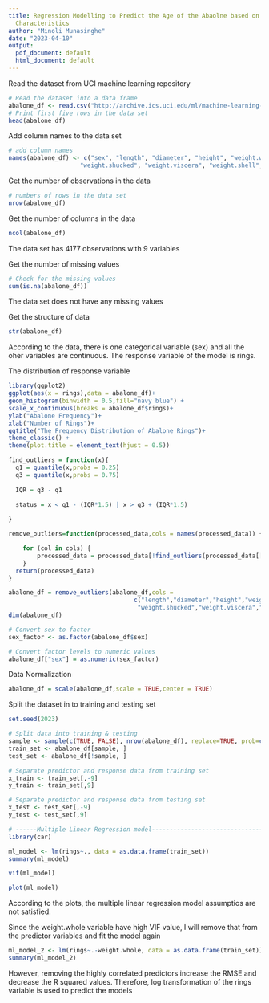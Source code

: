 ---
title: Regression Modelling to Predict the Age of the Abaolne based on its Physical
  Characteristics
author: "Minoli Munasinghe"
date: "2023-04-10"
output:
  pdf_document: default
  html_document: default
---

Read the dataset from UCI machine learning repository

```{r}
# Read the dataset into a data frame
abalone_df <- read.csv("http://archive.ics.uci.edu/ml/machine-learning-databases/abalone/abalone.data", header=FALSE)
# Print first five rows in the data set
head(abalone_df)
```
Add column names to the data set

```{r}
# add column names
names(abalone_df) <- c("sex", "length", "diameter", "height", "weight.whole",
                    "weight.shucked", "weight.viscera", "weight.shell", "rings")
```

Get the number of observations in the data

```{r}
# numbers of rows in the data set
nrow(abalone_df)
```

Get the number of columns in the data
```{r}
ncol(abalone_df)
```
The data set has 4177 observations with 9 variables

Get the number of missing values

```{r}
# Check for the missing values
sum(is.na(abalone_df))
```
The data set does not have any missing values

Get the structure of data

```{r}
str(abalone_df)
```

According to the data, there is one categorical variable (sex) and all the oher variables are continuous. The response variable of the model is rings.

The distribution of response variable

```{r}
library(ggplot2)
ggplot(aes(x = rings),data = abalone_df)+
geom_histogram(binwidth = 0.5,fill="navy blue") +
scale_x_continuous(breaks = abalone_df$rings)+
ylab("Abalone Frequency")+
xlab("Number of Rings")+
ggtitle("The Frequency Distribution of Abalone Rings")+
theme_classic() +
theme(plot.title = element_text(hjust = 0.5))
```


```{r}
find_outliers = function(x){
  q1 = quantile(x,probs = 0.25)
  q3 = quantile(x,probs = 0.75)
  
  IQR = q3 - q1
  
  status = x < q1 - (IQR*1.5) | x > q3 + (IQR*1.5)

}

remove_outliers=function(processed_data,cols = names(processed_data)) {

    for (col in cols) {
        processed_data = processed_data[!find_outliers(processed_data[[col]]), ]
    } 
  return(processed_data)
}

abalone_df = remove_outliers(abalone_df,cols = 
                                   c("length","diameter","height","weight.whole",
                                    "weight.shucked","weight.viscera","weight.shell"))
dim(abalone_df)
```

```{r}
# Convert sex to factor
sex_factor <- as.factor(abalone_df$sex)

# Convert factor levels to numeric values
abalone_df["sex"] = as.numeric(sex_factor)

```



Data Normalization

```{r}
abalone_df = scale(abalone_df,scale = TRUE,center = TRUE)

```

Split the dataset in to training and testing set

```{r}

set.seed(2023)

# Split data into training & testing
sample <- sample(c(TRUE, FALSE), nrow(abalone_df), replace=TRUE, prob=c(0.80,0.20))
train_set <- abalone_df[sample, ]
test_set <- abalone_df[!sample, ]

# Separate predictor and response data from training set
x_train <- train_set[,-9]
y_train <- train_set[,9]

# Separate predictor and response data from testing set
x_test <- test_set[,-9]
y_test <- test_set[,9]

```


```{r}
# ------Multiple Linear Regression model--------------------------------------------
library(car)

ml_model <- lm(rings~., data = as.data.frame(train_set))
summary(ml_model)

vif(ml_model)
```
```{r}
plot(ml_model)
```
According to the plots, the multiple linear regression model assumptios are not satisfied.

Since the weight.whole variable have high  VIF value, I will remove that from the predictor variables and fit the model again

```{r}
ml_model_2 <- lm(rings~.-weight.whole, data = as.data.frame(train_set))
summary(ml_model_2)
```

However, removing the highly correlated predictors increase the RMSE and decrease the R squared values. Therefore, log transformation of the rings variable is used to predict the models

